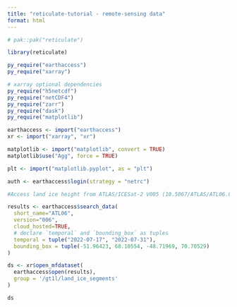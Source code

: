 ```yaml
---
title: "reticulate-tutorial - remote-sensing data"
format: html
---
```


```r
# pak::pak("reticulate")

library(reticulate)

py_require("earthaccess")
py_require("xarray")

# xarray optional dependencies
py_require("h5netcdf")
py_require("netCDF4")
py_require("zarr")
py_require("dask")
py_require("matplotlib")

earthaccess <- import("earthaccess")
xr <- import("xarray", "xr")

matplotlib <- import("matplotlib", convert = TRUE)
matplotlib$use("Agg", force = TRUE)

plt <- import("matplotlib.pyplot", as = "plt")

auth <- earthaccess$login(strategy = "netrc")

#Access land ice height from ATLAS/ICESat-2 V005 (10.5067/ATLAS/ATL06.005), searching for data over western Greenland coast over two weeks in July 2022. The data are provided as HDF5 granules (files) that span about 1/14th of an orbit.

results <- earthaccess$search_data(
  short_name="ATL06",
  version="006",
  cloud_hosted=TRUE,
  # declare `temporal` and `bounding_box` as tuples
  temporal = tuple("2022-07-17", "2022-07-31"),
  bounding_box = tuple(-51.96423, 68.10554, -48.71969, 70.70529)
)

ds <- xr$open_mfdataset(
  earthaccess$open(results),
  group = '/gt1l/land_ice_segments'
)

ds
```